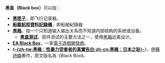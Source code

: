 '''黑盒（Black box）'''可以指：
*'''[[黑匣子|黑匣子]]'''，即飞行记录器。
*'''[[船載航程資料記錄儀|船載航程資料記錄儀]]'''，即船舶紀錄器
*'''[[黑箱|黑箱]]'''，指一个只知道输入输出关系而不知道内部结构的系统或设备。
**'''[[黑盒测试|黑盒测试]]'''，软件测试的主要方法之一，使用[[黑箱|黑箱]]远离设计。
*'''[[EA_Black_Box|EA Black Box]]'''，一家[[電子遊戲開發商|電子遊戲開發商]]。
*《'''[[黑箱：性暴力受害者的真實告白|-{zh-tw:黑箱：性暴力受害者的真實告白;zh-cn:黑箱：日本之耻}-]]'''》，[[伊藤詩織|伊藤詩織]]著作，原文版名為《Black Box》。
{{disambig|Cat=二字譯名消歧義}}